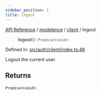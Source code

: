 ```yaml
---
sidebar_position: 1
title: logout
---
```


[API Reference](/api-reference/modelence/client/functions/../../../index) / [modelence](/api-reference/modelence/client/functions/../../index) / [client](/api-reference/modelence/client/functions/../index) / logout

> **logout**(): `Promise`\<`void`\>

Defined in: [src/auth/client/index.ts:48](https://github.com/modelence/modelence/blob/a1cb59344fac2bf473f8529d63492778a3f0ca41/packages/modelence/src/auth/client/index.ts#L48)

Logout the current user.

## Returns

`Promise`\<`void`\>
